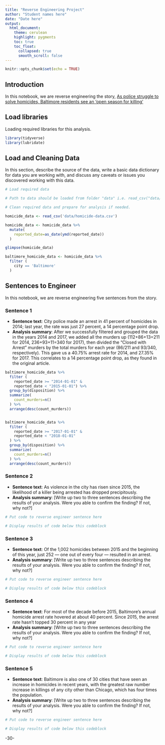 ```yaml
---
title: "Reverse Engineering Project"
author: "Student names here"
date: "Date here"
output:
  html_document:
    theme: cerulean
    highlight: pygments
    toc: true
    toc_float:
      collapsed: true
      smooth_scroll: false
---
```


```r
knitr::opts_chunk$set(echo = TRUE)
```

## Introduction 

In this notebook, we are reverse engineering the story, [As police struggle to solve homicides, Baltimore residents see an ‘open season for killing’](https://www.washingtonpost.com/investigations/as-police-struggle-to-solve-homicides-baltimore-residents-see-an-open-season-for-killing/2018/12/26/7ee561e4-fb24-11e8-8c9a-860ce2a8148f_story.html)

## Load libraries

Loading required libraries for this analysis.

```r
library(tidyverse)
library(lubridate)
```

## Load and Cleaning Data

In this section, describe the source of the data, write a basic data dictionary for data you are working with, and discuss any caveats or issues you discovered working with this data. 

```r
# Load required data

# Path to data should be loaded from folder "data" i.e. read_csv("data/name_of_data.csv")

# Clean required data and prepare for analysis if needed. 

homicide_data <- read_csv('data/homicide-data.csv')

homicide_data <- homicide_data %>% 
  mutate(
    reported_date=as_date(ymd(reported_date))
  )

glimpse(homicide_data)

baltimore_homicide_data <- homicide_data %>% 
  filter (
    city == 'Baltimore'
  )

```

## Sentences to Engineer
In this notebook, we are reverse engineering five sentences from the story.

### Sentence 1

* **Sentence text**: City police made an arrest in 41 percent of homicides in 2014; last year, the rate was just 27 percent, a 14 percentage point drop.
* **Analysis summary**: After we successfully filtered and grouped the data in the years 2014 and 2017, we added all the murders up (112+86+13=211 for 2014, 236+93+11=340 for 2017), then divided the "Closed with Arrest" murders by the total murders for each year (86/211 and 93/340, respectively). This gave us a 40.75% arrest rate for 2014, and 27.35% for 2017. This correlates to a 14 percentage point drop, as they found in the original article. 

```r
baltimore_homicide_data %>% 
  filter (
    reported_date >= "2014-01-01" & 
    reported_date < "2015-01-01") %>% 
  group_by(disposition) %>% 
  summarize(
    count_murders=n()
  ) %>% 
  arrange(desc(count_murders))


baltimore_homicide_data %>% 
  filter (
    reported_date >= "2017-01-01" &
    reported_date < "2018-01-01"
  ) %>% 
  group_by(disposition) %>% 
  summarize(
    count_murders=n()
  ) %>% 
  arrange(desc(count_murders))

```

### Sentence 2

* **Sentence text**: As violence in the city has risen since 2015, the likelihood of a killer being arrested has dropped precipitously.
* **Analysis summary**: [Write up two to three sentences describing the results of your analysis.  Were you able to confirm the finding? If not, why not?]

```r
# Put code to reverse engineer sentence here

# Display results of code below this codeblock

```

### Sentence 3

* **Sentence text**: Of the 1,002 homicides between 2015 and the beginning of this year, just 252 — one out of every four — resulted in an arrest.
* **Analysis summary**: [Write up two to three sentences describing the results of your analysis.  Were you able to confirm the finding? If not, why not?]

```r
# Put code to reverse engineer sentence here

# Display results of code below this codeblock

```

### Sentence 4

* **Sentence text**: For most of the decade before 2015, Baltimore’s annual homicide arrest rate hovered at about 40 percent. Since 2015, the arrest rate hasn’t topped 30 percent in any year
* **Analysis summary**: [Write up two to three sentences describing the results of your analysis.  Were you able to confirm the finding? If not, why not?]

```r
# Put code to reverse engineer sentence here

# Display results of code below this codeblock

```

### Sentence 5

* **Sentence text**: Baltimore is also one of 30 cities that have seen an increase in homicides in recent years, with the greatest raw number increase in killings of any city other than Chicago, which has four times the population.
* **Analysis summary**: [Write up two to three sentences describing the results of your analysis.  Were you able to confirm the finding? If not, why not?]

```r
# Put code to reverse engineer sentence here

# Display results of code below this codeblock

```

-30-